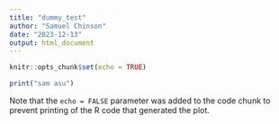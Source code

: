 ```yaml
---
title: "dummy_test"
author: "Samuel Chinson"
date: "2023-12-13"
output: html_document
---
```


```r
knitr::opts_chunk$set(echo = TRUE)
```

```r
print("sam asu")
```

Note that the `echo = FALSE` parameter was added to the code chunk to prevent printing of the R code that generated the plot.
